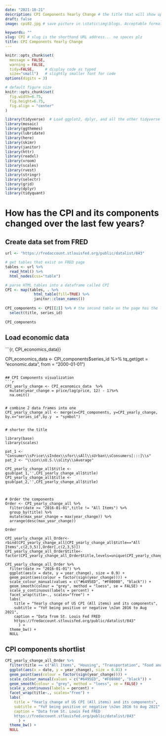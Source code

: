 ```yaml
---
date: "2021-10-21"
description: CPI Components Yearly Change # the title that will show up once someone gets to this page
draft: false
image: cpi02.jpg # save picture in \static\img\blogs. Acceptable formats= jpg, jpeg, or png . Your iPhone pics wont work

keywords: ""
slug: CPI # slug is the shorthand URL address... no spaces plz
title: CPI Components Yearly Change 
---
```



```r
knitr::opts_chunk$set(
  message = FALSE, 
  warning = FALSE, 
  tidy=FALSE,     # display code as typed
  size="small")   # slightly smaller font for code
options(digits = 3)

# default figure size
knitr::opts_chunk$set(
  fig.width=6.75, 
  fig.height=6.75,
  fig.align = "center"
)
```


```r
library(tidyverse)  # Load ggplot2, dplyr, and all the other tidyverse packages
library(mosaic)
library(ggthemes)
library(lubridate)
library(here)
library(skimr)
library(janitor)
library(httr)
library(readxl)
library(vroom)
library(scales)
library(rvest)
library(stringr)
library(selectr)
library(grid)
library(dplyr)
library(tidyquant)
```

# How has the CPI and its components changed over the last few years?

## Create data set from FRED
```r
url <- "https://fredaccount.stlouisfed.org/public/datalist/843"

# get tables that exist on FRED page 
tables <- url %>% 
  read_html() %>% 
  html_nodes(css="table")

# parse HTML tables into a dataframe called CPI
CPI <- map(tables, . %>% 
             html_table(fill=TRUE) %>% 
             janitor::clean_names()) 
  
CPI_components <- CPI[[2]] %>% # the second table on the page has the list of components
  select(title, series_id) 
  
CPI_components  

```

## Load economic data
```{r, CPI_economics_data}}

CPI_economics_data <- CPI_components$series_id %>%
  tq_get(get = "economic.data", from =  "2000-01-01")

```

## CPI Components visualization
```r

CPI_yearly_change <- CPI_economics_data  %>%
  mutate(year_change = price/lag(price, 12) - 1)%>%
  na.omit() 


# combine 2 data frames into one
CPI_yearly_change_all <- merge(x=CPI_components, y=CPI_yearly_change, by.x="series_id",by.y  = "symbol")  


# shorter the title

library(base)
library(scales) 

pat_1 <- "Consumer\\sPrice\\sIndex\\sfor\\sAll\\sUrban\\sConsumers[:::]\\s"
pat_2 <- "\\sin\\sU.S.\\sCity\\sAverage"
  
CPI_yearly_change_all$title <- gsub(pat_1,'',CPI_yearly_change_all$title)
CPI_yearly_change_all$title <- gsub(pat_2,'',CPI_yearly_change_all$title)



# Order the components
Order <- CPI_yearly_change_all %>% 
  filter(date >= "2016-01-01",title != "All Items") %>%
  group_by(title) %>%
  mutate(max_year_change = max(year_change)) %>%
  arrange(desc(max_year_change)) 

Order

CPI_yearly_change_all_Order<-rbind(CPI_yearly_change_all[CPI_yearly_change_all$title=="All Items",c(2,3,5)],Order[,c(2,3,5)])
CPI_yearly_change_all_Order$title<-factor(CPI_yearly_change_all_Order$title,levels=unique(CPI_yearly_change_all_Order$title))

CPI_yearly_change_all_Order %>%
  filter(date >= "2016-01-01") %>%
  ggplot(aes(x = date, y = year_change), size = 0.9) +
  geom_point(aes(colour = factor(sign(year_change)))) +
  scale_colour_manual(values = c("#6495ED", "#F08080", "black")) +
  geom_smooth(colour = "grey", method = "loess", se = FALSE) +
  scale_y_continuous(labels = percent) + 
  facet_wrap(title~., scales="free") +
  labs(
    title = "Yearly change of US CPI (All items) and its components",
    subtitle = "YoY being positive or negative \nJan 2016 to Aug 2021",
    caption = "Data from St. Louis Fed FRED
    https://fredaccount.stlouisfed.org/public/datalist/843"
      ) +
  theme_bw() +
  NULL

```

## CPI components shortlist

```r

CPI_yearly_change_all_Order %>%
  filter(title == c("All Items", "Housing", "Transportation", "Food and Beverages","Apparel" ),date >= "2016-01-01")%>%
  ggplot(aes(x = date, y = year_change), size = 0.01) +
  geom_point(aes(colour = factor(sign(year_change)))) +
  scale_colour_manual(values = c("#6495ED", "#F08080", "black")) +
  geom_smooth(colour = "grey", method = "loess", se = FALSE) +
  scale_y_continuous(labels = percent) + 
  facet_wrap(title~., scales="free") +
  labs(
    title = "Yearly change of US CPI (All items) and its components",
    subtitle = "YoY being positive or negative \nJan 2016 to Aug 2021",
    caption = "Data from St. Louis Fed FRED
    https://fredaccount.stlouisfed.org/public/datalist/843"
      ) +
  theme_bw() +
  NULL

```